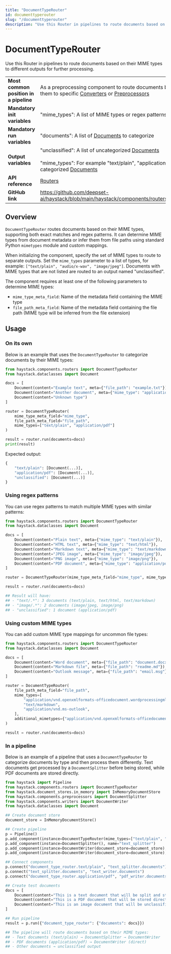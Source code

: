 ```yaml
---
title: "DocumentTypeRouter"
id: documenttyperouter
slug: "/documenttyperouter"
description: "Use this Router in pipelines to route documents based on their MIME types to different outputs for further processing."
---
```


# DocumentTypeRouter

Use this Router in pipelines to route documents based on their MIME types to different outputs for further processing.

|  |  |
| --- | --- |
| **Most common position in a pipeline** | As a preprocessing component to route documents by type before sending them to specific [Converters](/docs/pipeline-components/converters.mdx) or [Preprocessors](/docs/pipeline-components/preprocessors.mdx) |
| **Mandatory init variables** | "mime_types": A list of MIME types or regex patterns for classification |
| **Mandatory run variables** | "documents": A list of [Documents](/docs/concepts/data-classes.mdx#document) to categorize |
| **Output variables** | "unclassified": A list of uncategorized [Documents](/docs/concepts/data-classes.mdx#document)  <br /> <br />"mime_types": For example "text/plain", "application/pdf", "image/jpeg": List of categorized [Documents](/docs/concepts/data-classes.mdx#document) |
| **API reference** | [Routers](/reference/routers-api) |
| **GitHub link** | https://github.com/deepset-ai/haystack/blob/main/haystack/components/routers/document_type_router.py |

## Overview

`DocumentTypeRouter` routes documents based on their MIME types, supporting both exact matches and regex patterns. It can determine MIME types from document metadata or infer them from file paths using standard Python `mimetypes` module and custom mappings.

When initializing the component, specify the set of MIME types to route to separate outputs. Set the `mime_types` parameter to a list of types, for example: `["text/plain", "audio/x-wav", "image/jpeg"]`. Documents with MIME types that are not listed are routed to an output named "unclassified".

The component requires at least one of the following parameters to determine MIME types:

- `mime_type_meta_field`: Name of the metadata field containing the MIME type
- `file_path_meta_field`: Name of the metadata field containing the file path (MIME type will be inferred from the file extension)

## Usage

### On its own

Below is an example that uses the `DocumentTypeRouter` to categorize documents by their MIME types:

```python
from haystack.components.routers import DocumentTypeRouter
from haystack.dataclasses import Document

docs = [
    Document(content="Example text", meta={"file_path": "example.txt"}),
    Document(content="Another document", meta={"mime_type": "application/pdf"}),
    Document(content="Unknown type")
]

router = DocumentTypeRouter(
    mime_type_meta_field="mime_type",
    file_path_meta_field="file_path",
    mime_types=["text/plain", "application/pdf"]
)

result = router.run(documents=docs)
print(result)
```

Expected output:

```python
{
    "text/plain": [Document(...)],
    "application/pdf": [Document(...)],
    "unclassified": [Document(...)]
}
```

### Using regex patterns

You can use regex patterns to match multiple MIME types with similar patterns:

```python
from haystack.components.routers import DocumentTypeRouter
from haystack.dataclasses import Document

docs = [
    Document(content="Plain text", meta={"mime_type": "text/plain"}),
    Document(content="HTML text", meta={"mime_type": "text/html"}),
    Document(content="Markdown text", meta={"mime_type": "text/markdown"}),
    Document(content="JPEG image", meta={"mime_type": "image/jpeg"}),
    Document(content="PNG image", meta={"mime_type": "image/png"}),
    Document(content="PDF document", meta={"mime_type": "application/pdf"}),
]

router = DocumentTypeRouter(mime_type_meta_field="mime_type", mime_types=[r"text/.*", r"image/.*"])

result = router.run(documents=docs)

## Result will have:
## - "text/.*": 3 documents (text/plain, text/html, text/markdown)
## - "image/.*": 2 documents (image/jpeg, image/png)
## - "unclassified": 1 document (application/pdf)
```

### Using custom MIME types

You can add custom MIME type mappings for uncommon file types:

```python
from haystack.components.routers import DocumentTypeRouter
from haystack.dataclasses import Document

docs = [
    Document(content="Word document", meta={"file_path": "document.docx"}),
    Document(content="Markdown file", meta={"file_path": "readme.md"}),
    Document(content="Outlook message", meta={"file_path": "email.msg"}),
]

router = DocumentTypeRouter(
    file_path_meta_field="file_path",
    mime_types=[
        "application/vnd.openxmlformats-officedocument.wordprocessingml.document",
        "text/markdown",
        "application/vnd.ms-outlook",
    ],
    additional_mimetypes={"application/vnd.openxmlformats-officedocument.wordprocessingml.document": ".docx"},
)

result = router.run(documents=docs)
```

### In a pipeline

Below is an example of a pipeline that uses a `DocumentTypeRouter` to categorize documents by type and then process them differently. Text documents get processed by a `DocumentSplitter` before being stored, while PDF documents are stored directly.

```python
from haystack import Pipeline
from haystack.components.routers import DocumentTypeRouter
from haystack.document_stores.in_memory import InMemoryDocumentStore
from haystack.components.preprocessors import DocumentSplitter
from haystack.components.writers import DocumentWriter
from haystack.dataclasses import Document

## Create document store
document_store = InMemoryDocumentStore()

## Create pipeline
p = Pipeline()
p.add_component(instance=DocumentTypeRouter(mime_types=["text/plain", "application/pdf"], mime_type_meta_field="mime_type"), name="document_type_router")
p.add_component(instance=DocumentSplitter(), name="text_splitter")
p.add_component(instance=DocumentWriter(document_store=document_store), name="text_writer")
p.add_component(instance=DocumentWriter(document_store=document_store), name="pdf_writer")

## Connect components
p.connect("document_type_router.text/plain", "text_splitter.documents")
p.connect("text_splitter.documents", "text_writer.documents")
p.connect("document_type_router.application/pdf", "pdf_writer.documents")

## Create test documents
docs = [
    Document(content="This is a text document that will be split and stored.", meta={"mime_type": "text/plain"}),
    Document(content="This is a PDF document that will be stored directly.", meta={"mime_type": "application/pdf"}),
    Document(content="This is an image document that will be unclassified.", meta={"mime_type": "image/jpeg"}),
]

## Run pipeline
result = p.run({"document_type_router": {"documents": docs}})

## The pipeline will route documents based on their MIME types:
## - Text documents (text/plain) → DocumentSplitter → DocumentWriter
## - PDF documents (application/pdf) → DocumentWriter (direct)
## - Other documents → unclassified output
```
